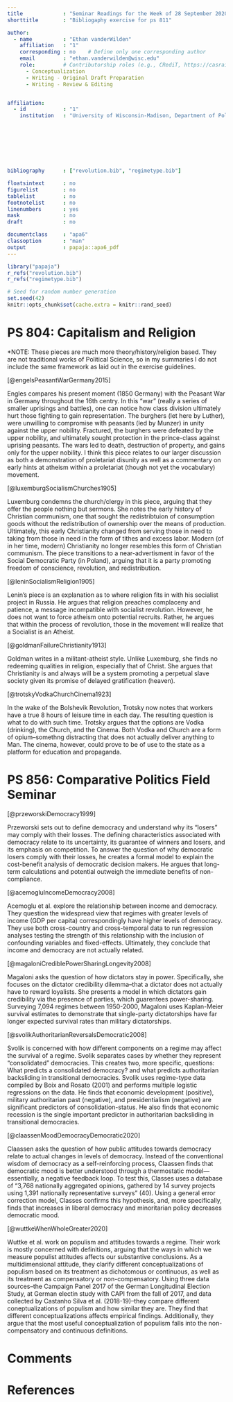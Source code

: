 ```yaml
---
title             : "Seminar Readings for the Week of 28 September 2020"
shorttitle        : "Bibliogaphy exercise for ps 811"

author: 
  - name          : "Ethan vanderWilden"
    affiliation   : "1"
    corresponding : no    # Define only one corresponding author
    email         : "ethan.vanderwilden@wisc.edu"
    role:         # Contributorship roles (e.g., CRediT, https://casrai.org/credit/)
      - Conceptualization
      - Writing - Original Draft Preparation
      - Writing - Review & Editing


affiliation:
  - id            : "1"
    institution   : "University of Wisconsin-Madison, Department of Political Science"








bibliography      : ["revolution.bib", "regimetype.bib"]

floatsintext      : no
figurelist        : no
tablelist         : no
footnotelist      : no
linenumbers       : yes
mask              : no
draft             : no

documentclass     : "apa6"
classoption       : "man"
output            : papaja::apa6_pdf
---
```


```r
library("papaja")
r_refs("revolution.bib")
r_refs("regimetype.bib")
```

```r
# Seed for random number generation
set.seed(42)
knitr::opts_chunk$set(cache.extra = knitr::rand_seed)
```

# PS 804: Capitalism and Religion


*NOTE: These pieces are much more theory/history/religion based. They are not traditional works of Political Science, so in my summaries I do not include the same framework as laid out in the exercise guidelines.

[@engelsPeasantWarGermany2015]

Engles compares his present moment (1850 Germany) with the Peasant War in Germany throughout the 16th centry. In this "war" (really a series of smaller uprisings and battles), one can notice how class division ultimately hurt those fighting to gain representation. The burghers (let here by Luther), were unwilling to compromise with peasants (led by Munzer) in unity against the upper nobility. Fractured, the burghers were defeated by the upper nobility, and ultimately sought protection in the prince-class against uprising peasants. The wars led to death, destruction of property, and gains only for the upper nobility. I think this piece relates to our larger discussion as both a demonstration of proletariat disunity as well as a commentary on early hints at atheism within a proletariat (though not yet the vocabulary) movement.

[@luxemburgSocialismChurches1905]

Luxemburg condemns the church/clergy in this piece, arguing that they offer the people nothing but sermons. She notes the early history of Christian communism, one that sought the redistribtuion of consumption goods without the redistribution of ownership over the means of production. Ultimately, this early Christianity changed from serving those in need to taking from those in need in the form of tithes and excess labor. Modern (of in her time, modern) Christianity no longer resembles this form of Christian communism. The piece transitions to a near-advertisment in favor of the Social Democratic Party (in Poland), arguing that it is a party promoting freedom of conscience, revolution, and redistribution.

[@leninSocialismReligion1905]

Lenin's piece is an explanation as to where religion fits in with his socialist project in Russia. He argues that religion preaches complaceny and patience, a message incompatible with socialist revolution. However, he does not want to force atheism onto potential recruits. Rather, he argues that within the process of revolution, those in the movement will realize that a Socialist is an Atheist.

[@goldmanFailureChristianity1913]

Goldman writes in a militant-atheist style. Unlike Luxemburg, she finds no redeeming qualities in religion, especially that of Christ. She argues that Christianity is and always will be a system promoting a perpetual slave society given its promise of delayed gratification (heaven).

[@trotskyVodkaChurchCinema1923]

In the wake of the Bolshevik Revolution, Trotsky now notes that workers have a true 8 hours of leisure time in each day. The resulting question is what to do with such time. Trotsky argues that the options are Vodka (drinking), the Church, and the Cinema. Both Vodka and Church are a form of opium--somethng distracting that does not actually deliver anything to Man. The cinema, however, could prove to be of use to the state as a platform for education and propaganda.


# PS 856: Comparative Politics Field Seminar

[@przeworskiDemocracy1999]

Przeworski sets out to define democracy and understand why its "losers" may comply with their losses. The defining characteristics associated with democracy relate to its uncertainty, its guarantee of winners and losers, and its emphasis on competition. To answer the question of why democratic losers comply with their losses, he creates a formal model to explain the cost-benefit analysis of democratic decision makers. He argues that long-term calculations and potential outweigh the immediate benefits of non-compliance.

[@acemogluIncomeDemocracy2008]

Acemoglu et al. explore the relationship between income and democracy. They question the widespread view that regimes with greater levels of income (GDP per capita) correspondingly have higher levels of democracy. They use both cross-country and cross-temporal data to run regression analyses testing the strength of this relationship with the inclusion of confounding variables and fixed-effects. Ultimately, they conclude that income and democracy are not actually related.

[@magaloniCrediblePowerSharingLongevity2008]

Magaloni asks the question of how dictators stay in power. Specifically, she focuses on the dictator credibility dilemma--that a dictator does not actually have to reward loyalists. She presents a model in which dictators gain credibility via the presence of parties, which guarentees power-sharing. Surveying 7,094 regimes between 1950-2000, Magaloni uses Kaplan-Meier survival estimates to demonstrate that single-party dictatorships have far longer expected survival rates than military dictatorships.

[@svolikAuthoritarianReversalsDemocratic2008]

Svolik is concerned with how different components on a regime may affect the survival of a regime. Svolik separates cases by whether they represent “consolidated” democracies. This creates two, more specific, questions: What predicts a consolidated democracy? and what predicts authoritarian backsliding in transitional democracies. Svolik uses regime-type data compiled by Boix and Rosato (2001) and performs multiple logistic regressions on the data. He finds that economic development (positive), military authoritarian past (negative), and presidentialism (negative) are significant predictors of consolidation-status. He also finds that economic recession is the single important predictor in authoritarian backsliding in transitional democracies.

[@claassenMoodDemocracyDemocratic2020]

Claassen asks the question of how public attitudes towards democracy relate to actual changes in levels of democracy. Instead of the conventional wisdom of democracy as a self-reinforcing process, Claassen finds that democratic mood is better understood through a thermostatic model—essentially, a negative feedback loop. To test this, Classes uses a database of "3,768 nationally aggregated opinions, gathered by 14 survey projects using 1,391 nationally representative surveys" (40). Using a general error correction model, Classes confirms this hypothesis, and, more specifically, finds that increases in liberal democracy and minoritarian policy decreases democratic mood.

[@wuttkeWhenWholeGreater2020]

Wuttke et al. work on populism and attitudes towards a regime. Their work is mostly concerned with definitions, arguing that the ways in which we measure populist attitudes affects our substantive conclusions. As a multidimensional attitude, they clarify different conceptualizations of populism based on its treatment as dichotomous or continuous, as well as its treatment as compensatory or non-compensatory. Using three data sources--the Campaign Panel 2017 of the German Longitudinal Election Study, at German electin study with CAPI from the fall of 2017, and data collected by Castanho Silva et al. (2018-19)--they compare different coneptualizations of populism and how similar they are. They find that different conceptualizations affects empirical findings. Additionally, they argue that the most useful conceptualization of populism falls into the non-compensatory and continuous definitions.

# Comments

\newpage

# References

\begingroup
\setlength{\parindent}{-0.5in}
\setlength{\leftskip}{0.5in}

<div id="refs" custom-style="Bibliography"></div>
\endgroup